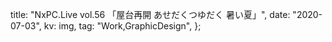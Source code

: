 
  title: "NxPC.Live vol.56 「屋台再開 あせだくつゆだく 暑い夏」",
  date: "2020-07-03",
  kv: img,
  tag: "Work,GraphicDesign",
};
